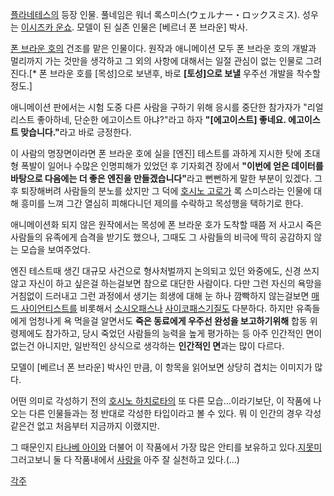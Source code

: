 [[플라네테스]]의 등장 인물. 풀네임은 워너 록스미스(ウェルナー・ロックスミス). 성우는 [[이시즈카 운쇼]]. 모델이 된 실존 인물은 [베르너 폰 브라운] 박사.

[[폰 브라운 호]]의 건조를 맡은 인물이다. 원작과 애니메이션 모두 폰 브라운 호의 개발과 멀리까지 가는 것만을 생각하고 그 외의 사항에 대해서는 일절 관심이 없는 인물로 그려진다.[* 폰 브라운 호를 [목성]으로 보낸후, 바로  '''[토성]으로 보낼'''  우주선 개발을 착수할 정도.] 

애니메이션 판에서는 시험 도중 다른 사람을 구하기 위해 응시를 중단한 참가자가 "리얼리스트 좋아하네, 단순한 에고이스트 아냐?"라고 하자 '''"[에고이스트] 좋네요. 에고이스트 맞습니다."'''라고 바로 긍정한다.

이 사람의 명장면이라면 폰 브라운 호에 실을 [엔진] 테스트를 과하게 지시한 탓에 초대형 폭발이 일어나 수많은 인명피해가 있었던 후 기자회견 장에서 '''"이번에 얻은 데이터를 바탕으로 다음에는 더 좋은 엔진을 만들겠습니다"'''라고 뻔뻔하게 말한 부분이 있겠다. 그 후 퇴장해버려 사람들의 분노를 샀지만 그 덕에 [[호시노 고로]]가 록 스미스라는 인물에 대해 흥미를 느껴 그간 열심히 피해다니던 제의를 수락하고 목성행을 택하기로 한다.

애니메이션화 되지 않은 원작에서는 목성에 폰 브라운 호가 도착할 때쯤 저 사고시 죽은 사람들의 유족에게 습격을 받기도 했으나, 그때도 그 사람들의 비극에 딱히 공감하지 않는 모습을 보여주었다.

엔진 테스트때 생긴 대규모 사건으로 형사처벌까지 논의되고 있던 와중에도, 신경 쓰지 않고 자신이 하고 싶은걸 하는걸보면 참으로 대단한 사람이다. 다만 그런 자신의 욕망을 거침없이 드러내고 그런 과정에서 생기는 희생에 대해 눈 하나 깜빡하지 않는걸보면  [[매드 사이언티스트]]를 비롯해서 [[소시오패스]]나  [[사이코패스]]기질도 다분하다. 하지만 유족들에게 엄청나게 욕 먹을걸 알면서도 '''죽은 동료에게 우주선 완성을 보고하기위해''' 합동 위령제에도 참가하고, 당시 죽었던 사람들의 능력을 높게 평가하는 등 아주 인간적인 면이 없는건 아니지만, 일반적인 상식으로 생각하는  '''인간적인 면'''과는 많이 다르다.

모델이 [베르너 폰 브라운] 박사인 만큼, 이 항목을 읽어보면 상당히 겹치는 이미지가 많다.

어떤 의미로 각성하기 전의  [[호시노 하치로타]]의 또 다른 모습...이라기보단, 이 작품에 나오는 다른 인물들과는 정 반대로 각성한 타입이라고 볼 수 있다. 뭐 이 인간의 경우 각성 같은건 없고 처음부터 지금까지 이랬지만.

그 때문인지 [[타나베 아이]]와 더불어 이 작품에서 가장 많은 안티를 보유하고 있다.[[지못미]]
그러고보니 둘 다 작품내에서  [[사랑]]을 아주 잘 실천하고 있다.(...)

[[각주]]
